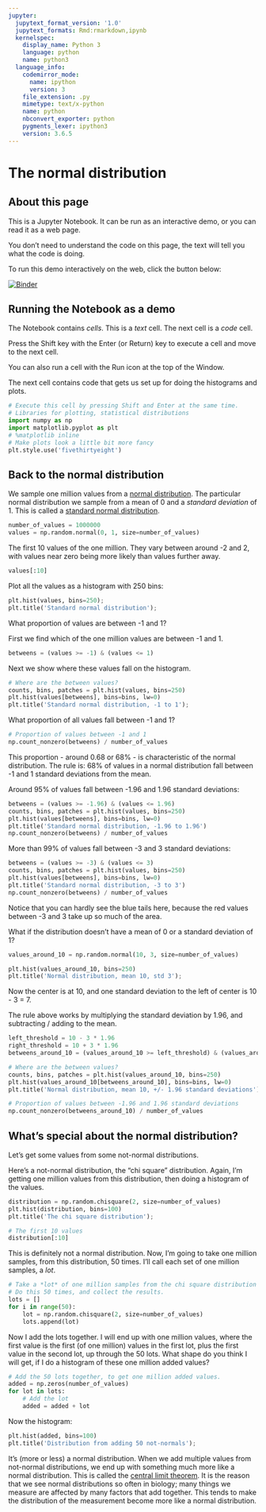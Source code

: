 ```yaml
---
jupyter:
  jupytext_format_version: '1.0'
  jupytext_formats: Rmd:rmarkdown,ipynb
  kernelspec:
    display_name: Python 3
    language: python
    name: python3
  language_info:
    codemirror_mode:
      name: ipython
      version: 3
    file_extension: .py
    mimetype: text/x-python
    name: python
    nbconvert_exporter: python
    pygments_lexer: ipython3
    version: 3.6.5
---
```


# The normal distribution

## About this page

This is a Jupyter Notebook.  It can be run as an interactive demo, or you can
read it as a web page.

You don't need to understand the code on this page, the text will tell you
what the code is doing.

To run this demo interactively on the web, click the button below:

[![Binder](https://mybinder.org/badge.svg)](https://mybinder.org/v2/gh/matthew-brett/bio145/master?filepath=normal_distribution.ipynb)


## Running the Notebook as a demo

The Notebook contains *cells*.  This is a *text* cell.  The next cell is a
*code* cell.

Press the Shift key with the Enter (or Return) key to execute a cell and move
to the next cell.

You can also run a cell with the Run icon at the top of the Window.

The next cell contains code that gets us set up for doing the histograms and
plots.

```python
# Execute this cell by pressing Shift and Enter at the same time.
# Libraries for plotting, statistical distributions
import numpy as np
import matplotlib.pyplot as plt
# %matplotlib inline
# Make plots look a little bit more fancy
plt.style.use('fivethirtyeight')
```

## Back to the normal distribution

We sample one million values from a [normal
distribution](https://en.wikipedia.org/wiki/Normal_distribution).  The
particular normal distribution we sample from a mean of 0 and a *standard
deviation* of 1.  This is called a [standard normal
distribution](https://en.wikipedia.org/wiki/Normal_distribution#Standard_normal_distribution).

```python
number_of_values = 1000000
values = np.random.normal(0, 1, size=number_of_values)
```

The first 10 values of the one million.  They vary between around -2 and 2,
with values near zero being more likely than values further away.

```python
values[:10]
```

Plot all the values as a histogram with 250 bins:

```python
plt.hist(values, bins=250);
plt.title('Standard normal distribution');
```

What proportion of values are between -1 and 1?

First we find which of the one million values are between -1 and 1.

```python
betweens = (values >= -1) & (values <= 1)
```

Next we show where these values fall on the histogram.

```python
# Where are the between values?
counts, bins, patches = plt.hist(values, bins=250)
plt.hist(values[betweens], bins=bins, lw=0)
plt.title('Standard normal distribution, -1 to 1');
```

What proportion of all values fall between -1 and 1?

```python
# Proportion of values between -1 and 1
np.count_nonzero(betweens) / number_of_values
```

This proportion \- around 0.68 or 68% \- is characteristic of the normal
distribution.  The rule is: 68% of values in a normal distribution fall
between -1 and 1 standard deviations from the mean.

Around 95% of values fall between -1.96 and 1.96 standard deviations:

```python
betweens = (values >= -1.96) & (values <= 1.96)
counts, bins, patches = plt.hist(values, bins=250)
plt.hist(values[betweens], bins=bins, lw=0)
plt.title('Standard normal distribution, -1.96 to 1.96')
np.count_nonzero(betweens) / number_of_values
```

More than 99% of values fall between -3 and 3 standard deviations:

```python
betweens = (values >= -3) & (values <= 3)
counts, bins, patches = plt.hist(values, bins=250)
plt.hist(values[betweens], bins=bins, lw=0)
plt.title('Standard normal distribution, -3 to 3')
np.count_nonzero(betweens) / number_of_values
```

Notice that you can hardly see the blue tails here, because the red values between -3 and 3 take up so much of the area.


What if the distribution doesn't have a mean of 0 or a standard deviation of
1?

```python
values_around_10 = np.random.normal(10, 3, size=number_of_values)
```

```python
plt.hist(values_around_10, bins=250)
plt.title('Normal distribution, mean 10, std 3');
```

Now the center is at 10, and one standard deviation to the left of center is 10 - 3 = 7.

The rule above works by multiplying the standard deviation by 1.96, and subtracting / adding to the mean.

```python
left_threshold = 10 - 3 * 1.96
right_threshold = 10 + 3 * 1.96
betweens_around_10 = (values_around_10 >= left_threshold) & (values_around_10 <= right_threshold)
```

```python
# Where are the between values?
counts, bins, patches = plt.hist(values_around_10, bins=250)
plt.hist(values_around_10[betweens_around_10], bins=bins, lw=0)
plt.title('Normal distribution, mean 10, +/- 1.96 standard deviations');
```

```python
# Proportion of values between -1.96 and 1.96 standard deviations
np.count_nonzero(betweens_around_10) / number_of_values
```

## What's special about the normal distribution?

Let's get some values from some not-normal distributions.

Here's a not-normal distribution, the "chi square" distribution.  Again, I'm
getting one million values from this distribution, then doing a histogram of
the values.

```python
distribution = np.random.chisquare(2, size=number_of_values)
plt.hist(distribution, bins=100)
plt.title('The chi square distribution');
```

```python
# The first 10 values
distribution[:10]
```

This is definitely not a normal distribution.  Now, I'm going to take one
million samples, from this distribution, 50 times.  I'll call each set of one
million samples, a *lot*.

```python
# Take a *lot* of one million samples from the chi square distribution
# Do this 50 times, and collect the results.
lots = []
for i in range(50):
    lot = np.random.chisquare(2, size=number_of_values)
    lots.append(lot)
```

Now I add the lots together.  I will end up with one million values, where
the first value is the first (of one million) values in the first lot, plus
the first value in the second lot, up through the 50 lots.  What shape do
you think I will get, if I do a histogram of these one million added values?

```python
# Add the 50 lots together, to get one million added values.
added = np.zeros(number_of_values)
for lot in lots:
    # Add the lot
    added = added + lot
```

Now the histogram:

```python
plt.hist(added, bins=100)
plt.title('Distribution from adding 50 not-normals');
```

It's (more or less) a normal distribution.  When we add multiple values from
not-normal distributions, we end up with something much more like a normal
distribution.  This is called the [central limit theorem](https://en.wikipedia.org/wiki/Central_limit_theorem).  It is the reason that we see normal distributions so often in biology; many things we measure are affected by many factors that add together.  This tends to make the distribution of the measurement become more like a normal distribution.
